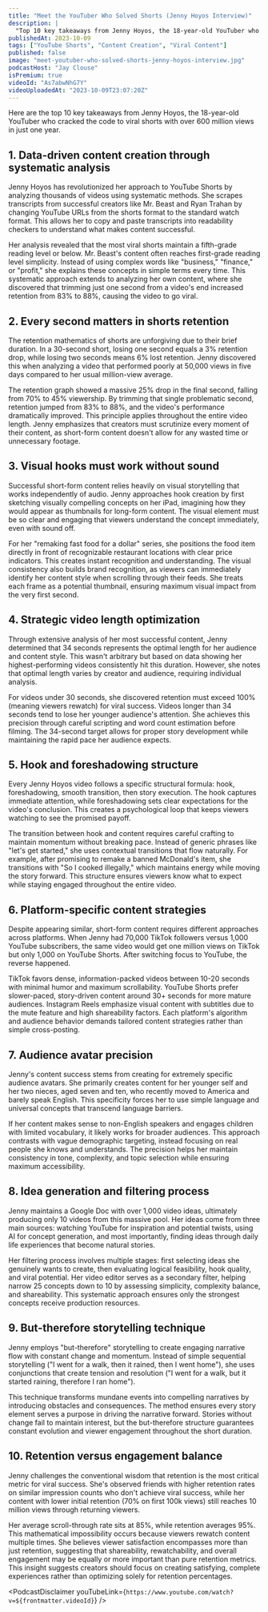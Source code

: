 ```yaml
---
title: "Meet the YouTuber Who Solved Shorts (Jenny Hoyos Interview)"
description: |
  "Top 10 key takeaways from Jenny Hoyos, the 18-year-old YouTuber who cracked the code to viral shorts with over 600 million views in just one year."
publishedAt: 2023-10-09
tags: ["YouTube Shorts", "Content Creation", "Viral Content"]
published: false
image: "meet-youtuber-who-solved-shorts-jenny-hoyos-interview.jpg"
podcastHost: "Jay Clouse"
isPremium: true
videoId: "As7abwNhG7Y"
videoUploadedAt: "2023-10-09T23:07:20Z"
---
```



<PodcastSummaryPageLayout frontmatter={frontmatter}>
Here are the top 10 key takeaways from Jenny Hoyos, the 18-year-old YouTuber who cracked the code to viral shorts with over 600 million views in just one year.

## 1. Data-driven content creation through systematic analysis

Jenny Hoyos has revolutionized her approach to YouTube Shorts by analyzing thousands of videos using systematic methods. She scrapes transcripts from successful creators like Mr. Beast and Ryan Trahan by changing YouTube URLs from the shorts format to the standard watch format. This allows her to copy and paste transcripts into readability checkers to understand what makes content successful.

Her analysis revealed that the most viral shorts maintain a fifth-grade reading level or below. Mr. Beast's content often reaches first-grade reading level simplicity. Instead of using complex words like "business," "finance," or "profit," she explains these concepts in simple terms every time. This systematic approach extends to analyzing her own content, where she discovered that trimming just one second from a video's end increased retention from 83% to 88%, causing the video to go viral.

## 2. Every second matters in shorts retention

The retention mathematics of shorts are unforgiving due to their brief duration. In a 30-second short, losing one second equals a 3% retention drop, while losing two seconds means 6% lost retention. Jenny discovered this when analyzing a video that performed poorly at 50,000 views in five days compared to her usual million-view average.

The retention graph showed a massive 25% drop in the final second, falling from 70% to 45% viewership. By trimming that single problematic second, retention jumped from 83% to 88%, and the video's performance dramatically improved. This principle applies throughout the entire video length. Jenny emphasizes that creators must scrutinize every moment of their content, as short-form content doesn't allow for any wasted time or unnecessary footage.

## 3. Visual hooks must work without sound

Successful short-form content relies heavily on visual storytelling that works independently of audio. Jenny approaches hook creation by first sketching visually compelling concepts on her iPad, imagining how they would appear as thumbnails for long-form content. The visual element must be so clear and engaging that viewers understand the concept immediately, even with sound off.

For her "remaking fast food for a dollar" series, she positions the food item directly in front of recognizable restaurant locations with clear price indicators. This creates instant recognition and understanding. The visual consistency also builds brand recognition, as viewers can immediately identify her content style when scrolling through their feeds. She treats each frame as a potential thumbnail, ensuring maximum visual impact from the very first second.

## 4. Strategic video length optimization

Through extensive analysis of her most successful content, Jenny determined that 34 seconds represents the optimal length for her audience and content style. This wasn't arbitrary but based on data showing her highest-performing videos consistently hit this duration. However, she notes that optimal length varies by creator and audience, requiring individual analysis.

For videos under 30 seconds, she discovered retention must exceed 100% (meaning viewers rewatch) for viral success. Videos longer than 34 seconds tend to lose her younger audience's attention. She achieves this precision through careful scripting and word count estimation before filming. The 34-second target allows for proper story development while maintaining the rapid pace her audience expects.

## 5. Hook and foreshadowing structure

Every Jenny Hoyos video follows a specific structural formula: hook, foreshadowing, smooth transition, then story execution. The hook captures immediate attention, while foreshadowing sets clear expectations for the video's conclusion. This creates a psychological loop that keeps viewers watching to see the promised payoff.

The transition between hook and content requires careful crafting to maintain momentum without breaking pace. Instead of generic phrases like "let's get started," she uses contextual transitions that flow naturally. For example, after promising to remake a banned McDonald's item, she transitions with "So I cooked illegally," which maintains energy while moving the story forward. This structure ensures viewers know what to expect while staying engaged throughout the entire video.

## 6. Platform-specific content strategies

Despite appearing similar, short-form content requires different approaches across platforms. When Jenny had 70,000 TikTok followers versus 1,000 YouTube subscribers, the same video would get one million views on TikTok but only 1,000 on YouTube Shorts. After switching focus to YouTube, the reverse happened.

TikTok favors dense, information-packed videos between 10-20 seconds with minimal humor and maximum scrollability. YouTube Shorts prefer slower-paced, story-driven content around 30+ seconds for more mature audiences. Instagram Reels emphasize visual content with subtitles due to the mute feature and high shareability factors. Each platform's algorithm and audience behavior demands tailored content strategies rather than simple cross-posting.

## 7. Audience avatar precision

Jenny's content success stems from creating for extremely specific audience avatars. She primarily creates content for her younger self and her two nieces, aged seven and ten, who recently moved to America and barely speak English. This specificity forces her to use simple language and universal concepts that transcend language barriers.

If her content makes sense to non-English speakers and engages children with limited vocabulary, it likely works for broader audiences. This approach contrasts with vague demographic targeting, instead focusing on real people she knows and understands. The precision helps her maintain consistency in tone, complexity, and topic selection while ensuring maximum accessibility.

## 8. Idea generation and filtering process

Jenny maintains a Google Doc with over 1,000 video ideas, ultimately producing only 10 videos from this massive pool. Her ideas come from three main sources: watching YouTube for inspiration and potential twists, using AI for concept generation, and most importantly, finding ideas through daily life experiences that become natural stories.

Her filtering process involves multiple stages: first selecting ideas she genuinely wants to create, then evaluating logical feasibility, hook quality, and viral potential. Her video editor serves as a secondary filter, helping narrow 25 concepts down to 10 by assessing simplicity, complexity balance, and shareability. This systematic approach ensures only the strongest concepts receive production resources.

## 9. But-therefore storytelling technique

Jenny employs "but-therefore" storytelling to create engaging narrative flow with constant change and momentum. Instead of simple sequential storytelling ("I went for a walk, then it rained, then I went home"), she uses conjunctions that create tension and resolution ("I went for a walk, but it started raining, therefore I ran home").

This technique transforms mundane events into compelling narratives by introducing obstacles and consequences. The method ensures every story element serves a purpose in driving the narrative forward. Stories without change fail to maintain interest, but the but-therefore structure guarantees constant evolution and viewer engagement throughout the short duration.

## 10. Retention versus engagement balance

Jenny challenges the conventional wisdom that retention is the most critical metric for viral success. She's observed friends with higher retention rates on similar impression counts who don't achieve viral success, while her content with lower initial retention (70% on first 100k views) still reaches 10 million views through returning viewers.

Her average scroll-through rate sits at 85%, while retention averages 95%. This mathematical impossibility occurs because viewers rewatch content multiple times. She believes viewer satisfaction encompasses more than just retention, suggesting that shareability, rewatchability, and overall engagement may be equally or more important than pure retention metrics. This insight suggests creators should focus on creating satisfying, complete experiences rather than optimizing solely for retention percentages.

<PodcastDisclaimer
  youTubeLink={`https://www.youtube.com/watch?v=${frontmatter.videoId}`}
/>

</PodcastSummaryPageLayout>
